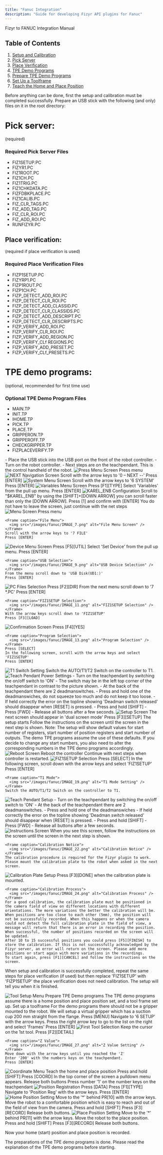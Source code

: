 ```yaml
---
title: "Fanuc Integration"
description: "Guide for developing Fizyr API plugins for Fanuc"
---
```


Fizyr to FANUC Integration Manual

## Table of Contents

1. [Setup and Calibration](#setup-and-calibration)
2. [Pick Server](#pick-server)
3. [Place Verification](#place-verification)
4. [TPE Demo Programs](#tpe-demo-programs)
5. [Prepare TPE Demo Programs](#prepare-tpe-demo-programs)
6. [Set Up a Toolframe](#set-up-a-toolframe)
7. [Teach the Home and Place Position](#teach-the-home-and-place-position)

Before anything can be done, first the setup and calibration must be completed successfully.
Prepare an USB stick with the following (and only) files on it in the root directory:

# Pick server:

(required)

### Required Pick Server Files

- FIZ1SETUP.PC
- FIZYR1.PC
- FIZ1ROOT.PC
- FIZ1CH.PC
- FIZ1TRIG.PC
- FIZ1CHKDATA.PC
- FIZFDBKPLACE.PC
- FIZ1CALIB.PC
- FIZ_CLR_TAGS.PC
- FIZ_ADD_TAG.PC
- FIZ_CLR_ROI.PC
- FIZ_ADD_ROI.PC
- RUNFIZYR.PC

## Place verification:

(required if place verification is used)

### Required Place Verification Files

- FIZP1SETUP.PC
- FIZYRP1.PC
- FIZP1ROUT.PC
- FIZP1CH.PC
- FIZP_DETECT_ADD_ROI.PC
- FIZP_DETECT_CLR_ROI.PC
- FIZP_DETECT_ADD_CLASSID.PC
- FIZP_DETECT_CLR_CLASSIDS.PC
- FIZP_DETECT_ADD_DESCRIPT.PC
- FIZP_DETECT_CLR_DESCRIPTS.PC
- FIZP_VERIFY_ADD_ROI.PC
- FIZP_VERIFY_CLR_ROI.PC
- FIZP_VERIFY_ADD_REGION.PC
- FIZP_VERIFY_CLf REGIONS.PC
- FIZP_VERIFY_ADD_PRESET.PC
- FIZP_VERIFY_CLf_PRESETS.PC

# TPE demo programs:

(optional, recommended for first time use)

### Optional TPE Demo Program Files

- MAIN.TP
- INIT.TP
- IHOME.TP
- PICK.TP
- PLACE.TP
- GRIPPERON.TP
- GRIPPEROFF.TP
- CHECKGRIPPER.TP
- FIZPLACEVERIFY.TP

<Steps>
  <Step title="Initial Setup">
    - Place the USB stick into the USB port on the front of the robot controller.
    - Turn on the robot controller.
    - Next steps are on the teachpendant. This is the control handheld of the robot.
  </Step>

<Step title="Menu Navigation">
  <Frame width="500px" caption="Press Menu">
    <img src="/images/fanuc/IMAGE_1.png" alt="Press Menu Screen" />
  </Frame>
  Press menu
</Step>

<Step title="Navigate to NEXT">
  <Frame caption="Navigation to NEXT">
    <img src="/images/fanuc/IMAGE_2.png" alt="NEXT Navigation Screen" />
  </Frame>
  Scroll with the arrow keys to '0 – NEXT --' Press [ENTER]
</Step>

<Step title="System Menu">
  <Frame caption="System Menu">
    <img src="/images/fanuc/IMAGE_3.png" alt="System Menu Screen" />
  </Frame>
  Scroll with the arrow keys to '6 SYSTEM' Press [ENTER]
</Step>

<Step title="Variables Menu">
  <Frame caption="Variables Menu">
    <img src="/images/fanuc/IMAGE_4.png" alt="Variables Menu Screen" />
  </Frame>
  Press [F1][TYPE] Select 'Variables' from the pull up menu. Press [ENTER]
</Step>

  <Step title="Configure KAREL_ENB">
    <Frame caption="KAREL_ENB Setting">
      <img src="/images/fanuc/IMAGE_5.png" alt="KAREL_ENB Configuration" />
    </Frame>
    Scroll to "$KAREL_ENB" by using the
    [SHIFT]+[DOWN ARROW] you can scroll
    faster than only the [DOWN ARROW].
    Press [1] and confirm with [ENTER]
    You do not have to leave the screen, just continue with the net steps
  </Step>
</Steps>

<Steps>
  <Step title="File Menu Navigation">
    <Frame caption="Menu">
      <img src="/images/fanuc/IMAGE_6.png" alt="Menu Screen" />
    </Frame>
    Press menu

    <Frame caption="File Menu">
      <img src="/images/fanuc/IMAGE_7.png" alt="File Menu Screen" />
    </Frame>
    Scroll with the arrow keys to '7 FILE'
    Press [ENTER]

  </Step>

  <Step title="Device Selection">
    <Frame caption="Device Menu">
      <img src="/images/fanuc/IMAGE_8.png" alt="Device Menu Screen" />
    </Frame>
    Press [F5][UTIL]
    Select 'Set Device' from the pull up menu.
    Press [ENTER]

    <Frame caption="USB Selection">
      <img src="/images/fanuc/IMAGE_9.png" alt="USB Device Selection" />
    </Frame>
    From the menu scroll down to 'USB Disk(UD1:)'
    Press [ENTER]

  </Step>

  <Step title="File Selection">
    <Frame caption="PC Files">
      <img src="/images/fanuc/IMAGE_10.png" alt="PC Files Selection" />
    </Frame>
    Press [F2][DIR]
    From the next menu scroll down to '7 *.PC'
    Press [ENTER]

    <Frame caption="FIZ1SETUP Selection">
      <img src="/images/fanuc/IMAGE_11.png" alt="FIZ1SETUP Selection" />
    </Frame>
    With the arrow keys scroll down to 'FIZ1SETUP'
    Press [F3][LOAD]

  </Step>
</Steps>

<Steps>
  <Step title="Confirmation and Program Selection">
    <Frame caption="Confirmation">
      <img src="/images/fanuc/IMAGE_12.png" alt="Confirmation Screen" />
    </Frame>
    Press [F4][YES]

    <Frame caption="Program Selection">
      <img src="/images/fanuc/IMAGE_13.png" alt="Program Selection" />
    </Frame>
    Press [SELECT]
    In the following screen, scroll with the arrow keys and select 'FIZ1SETUP'
    Press [ENTER]

  </Step>

<Step title="Controller Configuration">
  <Frame caption="T1 Switch">
    <img src="/images/fanuc/IMAGE_14.png" alt="T1 Switch Setting" />
  </Frame>
  Switch the AUTO/T1/T2 Switch on the controller to T1.
</Step>

  <Step title="Teach Pendant Setup">
    <Frame caption="Teach Pendant Power">
      <img src="/images/fanuc/IMAGE_15.png" alt="Teach Pendant Power Settings" />
    </Frame>
    - Turn on the teachpendant by switching the on/off switch to 'ON'
    - The switch may be in the left top corner of the teachpendant in contrast to the picture shown.
    - At the back of the teachpendant there are 2 deadmanswitches.
    - Press and hold one of the deadmanswiches, do not squeeze too much and do not keep it too loose.
    - If held correctly the error on the topline showing 'Deadman switch released' should disappear when [RESET] is pressed.
    - Press and hold [SHIFT]
    - Press [FWD]
    - Release all buttons after a few seconds.
  </Step>
</Steps>

<Steps>
  <Step title="Setup Process">
    <Frame caption="Setup Screen">
      <img src="/images/fanuc/IMAGE_16.png" alt="Setup Screen" />
    </Frame>
    The next screen should appear in 'dual screen mode'
    Press [F3][SETUP]
    The setup starts
    Follow the instructions on the screen until the screen in the next step is shown.
    Note: The setup will show default values for start number of registers, start number of position registers and start number of outputs. The demo TPE programs assume the use of these defaults. If you decide to change any start numbers, you also need to alter the corresponding numbers in the TPE demo programs accordingly.
  </Step>

  <Step title="System Reboot">
    <Frame caption="Reboot Screen">
      <img src="/images/fanuc/IMAGE_17.png" alt="Reboot Screen" />
    </Frame>
    Reboot the controller
    Continue with next steps when controller is restarted.
  </Step>
</Steps>

<Steps>
  <Step title="Post-Reboot Configuration">
    <Frame caption="FIZ1SETUP Selection">
      <img src="/images/fanuc/IMAGE_18.png" alt="FIZ1SETUP Selection" />
    </Frame>
    Press [SELECT]
    In the following screen, scroll down with the arrow keys and select 'FIZ1SETUP'
    Press [ENTER]

    <Frame caption="T1 Mode">
      <img src="/images/fanuc/IMAGE_19.png" alt="T1 Mode Setting" />
    </Frame>
    Switch the AUTO/T1/T2 Switch on the controller to T1.

  </Step>

  <Step title="Teach Pendant Configuration">
    <Frame caption="Teach Pendant Setup">
      <img src="/images/fanuc/IMAGE_20.png" alt="Teach Pendant Setup" />
    </Frame>
    - Turn on the teachpendant by switching the on/off switch to 'ON'
    - At the back of the teachpendant there are 2 deadmanswitches.
    - Press and hold one of the deadmanswiches
    - If held correctly the error on the topline showing 'Deadman switch released' should disappear when [RESET] is pressed.
    - Press and hold [SHIFT]
    - Press [FWD]
    - Release all buttons after a few seconds.
  </Step>
</Steps>

<Steps>
  <Step title="Calibration Setup">
    <Frame caption="Instructions Screen">
      <img src="/images/fanuc/IMAGE_21.png" alt="Instructions Screen" />
    </Frame>
    When you see this screen, follow the instructions on the screen until the screen in the next step is shown.

    <Frame caption="Calibration Notice">
      <img src="/images/fanuc/IMAGE_22.png" alt="Calibration Notice" />
    </Frame>
    The calibration procedure is required for the Fizyr plugin to work. Please mount the calibration plate to the robot when asked in the next screen.

  </Step>

  <Step title="Calibration Process">
    <Frame caption="Calibration Plate">
      <img src="/images/fanuc/IMAGE_23.png" alt="Calibration Plate Setup" />
    </Frame>
    Press [F3][DONE] when the calibration plate is mounted.

    <Frame caption="Calibration Process">
      <img src="/images/fanuc/IMAGE_24.png" alt="Calibration Process" />
    </Frame>
    For a good calibration, the calibration plate must be positioned in the camera field of view on different locations with different orientations. The more variations the better the calibration will be. When positions are too close to each other (5mm), the position will not be successfully recorded. When this happens or when the camera could not detect the full calibration plate in the field of view, a message will return that there is an error in recording the position. When successful, the number of positions recorded on the screen will be updated.
    After 10 to 15 successful positions you could press [F5][FINISH] to store the calibration. If this is not successfully acknowledged by the Fizyr server, an error will return on the screen. Please add more positions or start again with more variations in the recordings.
    To start again, press [F1][CANCEL] and follow the instructions on the screen.

  </Step>
</Steps>

When setup and calibration is successfully completed, repeat the same steps for place verification (if used) but then replace 'FIZ1SETUP' with 'FIZP1SETUP' the place verification does not need calibration. The setup will tell you when it is finished.

<Steps>
  <Step title="Tool Frame Setup">
    <Frame caption="Tool Setup">
      <img src="/images/fanuc/IMAGE_25.png" alt="Tool Setup Menu" />
    </Frame>
    Prepare TPE Demo programs
    The TPE demo programs assume there is a home position and place position set, and a tool frame set up.
    Set up a toolframe
    For the demo programs there should not be a gripper mounted to the robot. We will setup a virtual gripper which has a suction cup 200 mm straight from the flange.
    Press [MENU]
    Navigate to '6 SETUP' with the arrow keys.
    Press the right arrow key to go to the list on the right and select 'Frames'
    Press [ENTER]
  </Step>

  <Step title="Tool Configuration">
    <Frame caption="First Tool">
      <img src="/images/fanuc/IMAGE_26.png" alt="First Tool Selection" />
    </Frame>
    Keep the cursor on the 1st tool.
    Press [F2][DETAIL]

    <Frame caption="Z Value">
      <img src="/images/fanuc/IMAGE_27.png" alt="Z Value Setting" />
    </Frame>
    Move down with the arrow keys until you reached the 'Z'
    Enter '200' with the numbers keys on the teachpendant.
    Press [ENTER]

  </Step>
</Steps>

<Steps>
  <Step title="Position Setup">
    <Frame caption="Coordinate Menu">
      <img src="/images/fanuc/IMAGE_28.png" alt="Coordinate Menu" />
    </Frame>
    Teach the home and place position
    Press and hold [SHIFT]
    Press [COORD]
    In the top corner of the screen a pulldown menu appears.
    Release both buttons
    Press number '1' on the number keys on the teachpendant
  </Step>

<Step title="Position Registration">
  <Frame caption="Position Registration">
    <img src="/images/fanuc/IMAGE_29.png" alt="Position Registration" />
  </Frame>
  Press [DATA] Press [F1][TYPE] Navigate to 'Position Reg' with the arrow keys. Press
  [ENTER]
</Step>

<Step title="Home Position Setup">
  <Frame caption="Home Position">
    <img src="/images/fanuc/IMAGE_30.png" alt="Home Position Setting" />
  </Frame>
  Move to the '*' behind PR[10] with the arrow keys. Move the robot to a comfortable
  position which is easy to reach and out of the field of view from the camera. Press
  and hold [SHIFT] Press [F3][RECORD] Release both buttons.
</Step>

  <Step title="Place Position Setup">
    <Frame caption="Place Position">
      <img src="/images/fanuc/IMAGE_31.png" alt="Place Position Setting" />
    </Frame>
    Move to the '*' behind PR[11] with the arrow keys.
    Move the robot to the place position.
    Press and hold [SHIFT]
    Press [F3][RECORD]
    Release both buttons.
  </Step>
</Steps>

Now your home (start) position and place position is recorded.

The preparations of the TPE demo programs is done. Please read the explanation of the TPE demo programs before starting.
